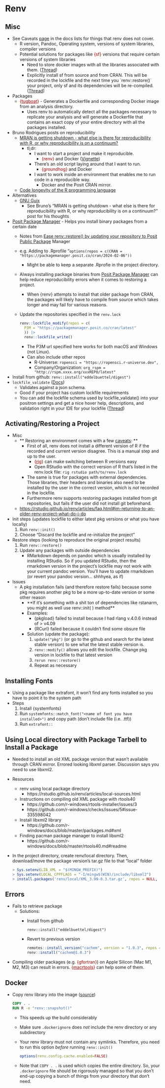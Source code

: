 # Renv {#sec-renv- .unnumbered}

## Misc {#sec-renv-misc .unnumbered}

-   See Caveats [page](https://rstudio.github.io/renv/articles/renv.html#caveats) in the docs lists for things that renv does not cover.
    -   R version, Pandoc, Operating system, versions of system libraries, compiler versions
    -   Potential solutions for packages like [{sf}]{style="color: #990000"} versions that require certain versions of system libraries
        -   Need to store docker images with all the libraries associated with them. ([Thread](https://mastodon.social/@eddelbuettel/112671629388329644))
        -   Explicitly install sf from source and from CRAN. This will be recorded in the lockfile and the next time you \`renv::restore()\` your project, only sf and its dependencies will be re-compiled. ([Thread](https://fosstodon.org/@eliocamp@mastodon.social/112674649534386956))
-   Packages
    -   [{]{style="color: #990000"}[tugboat](https://www.dmolitor.com/tugboat/){style="color: #990000"}[}]{style="color: #990000"} - Generates a Dockerfile and corresponding Docker image from an analysis directory.
        -   Uses renv to automatically detect all the packages necessary to replicate your analysis and will generate a Dockerfile that contains an exact copy of your entire directory with all the packages installed.
-   Bruno Rodrigues posts on reproducibility
    -   [MRAN is getting shutdown - what else is there for reproducibility with R, or why reproducibility is on a continuum?](https://www.brodrigues.co/blog/2023-01-12-repro_r/)
        -   tl;dr:
            -   I want to start a project and make it reproducible.
                -   [{renv}]{style="color: #990000"} and Docker ([Vignette](https://rstudio.github.io/renv/articles/docker.html))
            -   There's an old script laying around that I want to run.
                -   [{groundhog}]{style="color: #990000"} and Docker
            -   I want to work inside an environment that enables me to run code in a reproducible way.
                -   Docker and the Posit CRAN mirror.
    -   [Code longevity of the R programming language](https://www.brodrigues.co/blog/2022-12-21-longevity/)
-   Alternatives
    -   [GNU Guix](https://hpc.guix.info/blog/2022/12/cran-a-practical-example-for-being-reproducible-at-large-scale-using-gnu-guix/)
        -   See Bruno's "MRAN is getting shutdown - what else is there for reproducibility with R, or why reproducibility is on a continuum?" post for his thoughts
-   [Posit Package Manager](https://packagemanager.posit.co/client/#/) - Helps you install binary packages from a certain date
    -   Notes from [Ease renv::restore() by updating your repository to Posit Public Package](https://www.pipinghotdata.com/posts/2024-09-16-ease-renvrestore-by-updating-your-repositories-to-p3m/) Manager

    -   e.g. Adding to .Rprofile "`options(repos = c(CRAN = "https://packagemanager.posit.co/cran/2024-02-06"))`

        -   Might be able to keep a separate .Rprofie in the project directory.

    -   Always installing package binaries from [Posit Package Manager](https://packagemanager.posit.co/) can help reduce reproducibility errors when it comes to restoring a project.

        -   When {renv} attempts to install that older package from CRAN, the packages will likely have to compile from source which takes longer and may fail for various reasons.

    -   Update the repositories specified in the `renv.lock`

        ``` r
        renv::lockfile_modify(repos = c(
          P3M = "https://packagemanager.posit.co/cran/latest"
          )) |> 
          renv::lockfile_write()
        ```

        -   The P3M url specified here works for both macOS and Windows (not Linux).
        -   Can also include other repos
            -   R-Universe: `ropensci = "https://ropensci.r-universe.dev",`
            -   Company/Organization: `org_rspm = "http://rspm.xxxx.org/xxxREPO/latest"`
-   Install from github: `renv::install("eddelbuettel/digest")`
-   `lockfile_validate` ([Docs](https://rstudio.github.io/renv/reference/lockfile_validate.html))
    -   Validates against a json schema.
    -   Good if your project has custom lockfile requirements
    -   You can add the lockfile schema used by lockfile_validate() into your positron settings and get a nice hover help, descriptions, and validation right in your IDE for your lockfile ([Thread](https://bsky.app/profile/jrdnbradford.bsky.social/post/3lp3mhecros2a))

## Activating/Restoring a Project {#sec-renv-actrest .unnumbered}

-   Misc
    -   \*\* Restoring an environment comes with a few [caveats](https://rstudio.github.io/renv/articles/renv.html#caveats): \*\*
        -   First of all, renv does not install a different version of R if the recorded and current version disagree. This is a manual step and up to the user.
            -   [{]{style="color: #990000"}[rig](https://github.com/r-lib/rig){style="color: #990000"}[}]{style="color: #990000"} can make switching between R versions easy
            -   Open RStudio with the correct version of R that's listed in the renv.lock file: `rig rstudio path/to/renv.lock`
        -   The same is true for packages with external dependencies. Those libraries, their headers and binaries also need to be installed by the user in the correct version, which is *not* recorded in the lockfile.
        -   Furthermore renv supports restoring packages installed from git repositories, but fails if the user did not install git beforehand.
    -   <https://rstudio.github.io/renv/articles/faq.html#im-returning-to-an-older-renv-project-what-do-i-do>
-   Init steps (updates lockfile to either latest pkg versions or what you have locally)
    1.  Run `renv::init()`
    2.  Choose "Discard the lockfile and re-initialize the project"
-   Restore steps (looking to reproduce the original project results)
    1.  Run `renv::restore()`
    2.  Update any packages with outside dependencies
        -   RMarkdown depends on pandoc which is usually installed by installing RStudio. So if you updated RStudio, then the rmarkdown version in the project's lockfile may not work with your current pandoc version. You'll have to update rmarkdown (or revert your pandoc version... shhhyea, as if)
-   Issues
    -   A pkg installation fails (and therefore restore fails) because some pkg requires another pkg to be a more up-to-date version or some other reason
        -   \*\*If it's something with a shit ton of dependencies like rstanarm, you might as well use renv::init( ) method\*\*
        -   Examples:
            -   {pkgload} failed to install because I had rlang v.4.0.6 instead of \> v4.09
            -   {RCurl} failed because it couldn't find some obsure file
        -   Solution (update the package):
            1.  `update("pkg")` (or go to the github and search for the latest stable version) to see what the latest stable version is.
            2.  `renv::modify()` allows you edit the lockfile. Change pkg version in lockfile to that latest version
            3.  `rerun renv::restore()`
            4.  Repeat as necessary

## Installing Fonts {#sec-renv-font .unnumbered}

-   Using a package like extrafont, it won't find any fonts installed so you have to point it to the system path
-   Steps
    1.  Install {systemfonts}
    2.  Run `systemfonts::match_font("<name of font you have installed>")` and copy path (don't include file (i.e. .ttf))
    3.  Run `extrafont::`

## Using Local directory with Package Tarbell to Install a Package {#sec-renv-localtar .unnumbered}

-   Needed to install an old XML package version that wasn't available through CRAN mirror. Errored looking libxml parser. Discussion says you need to use libxml2.

-   Resources

    -   renv using local package directory
        -   https://rstudio.github.io/renv/articles/local-sources.html
    -   Instructions on compiling old XML package with rtools40
        -   https://github.com/r-windows/rtools-installer/issues/3
        -   https://github.com/r-windows/checks/issues/5#issue-335598042
    -   Install libxml2 library
        -   https://github.com/r-windows/docs/blob/master/packages.md#xml
    -   Finding pacman package manager to install libxml2
        -   https://github.com/r-windows/docs/blob/master/rtools40.md#readme

-   In the project directory, create renv/local directory. Then, download/move the package version's tar.gz file to that "local" folder

    ``` r
    > Sys.setenv(LIB_XML = "$(MINGW_PREFIX)")
    > Sys.setenv(LOCAL_CPPFLAGS = "-I/mingw$(WIN)/include/libxml2")
    > install.packages('renv/local/XML_3.99-0.3.tar.gz', repos = NULL, type = 'source')
    ```

## Errors {#sec-renv-err .unnumbered}

-   Fails to retrieve package
    -   Solutions:
        -   Install from github

            ```         
            renv::install("eddelbuettel/digest")
            ```

        -   Revert to previous version

            ``` r
            remotes::install_version("cachem", version = "1.0.3", repos = "http://cran.us.r-project.org")
            renv::install("cachem@1.0.3")
            ```
-   Compiling older packages (e.g. [{gfortran}]{style="color: #990000"}) on Apple Silicon (Mac M1, M2, M3) can result in errors. [{]{style="color: #990000"}[macrtools](https://github.com/coatless-mac/macrtools/){style="color: #990000"}[}]{style="color: #990000"} can help some of them.

## Docker {#sec-renv-docker .unnumbered}

-   Copy renv library into the image ([source](https://bsky.app/profile/blasbenito.com/post/3lgxxzd3joc2f))

    ``` dockerfile
    COPY . .
    RUN R -e "renv::snapshot()" 
    ```

    -   This speeds up the build considerably

    -   Make sure `.dockerignore` does *not* include the renv directory or any subdirectory

    -   Your renv library must not contain any symlinks. Therefore, you need to run this option *before* running `renv::init()`

        ``` r
        options(renv.config.cache.enabled=FALSE)
        ```

    -   Note that `COPY . .` is used which copies the entire directory. So, your `.dockerignore` file should be rigorously managed so that you don't end-up copying a bunch of things from your directory that don't need.
